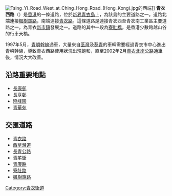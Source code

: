 {{Infobox Hong Kong Road
|中文街道名稱=青衣西路
|英文街道名稱=Tsing Yi Road West
|圖片=File:Tsing Yi Road Cheung Hang section.JPG
|圖片說明=青衣西路長亨段
|隸屬幹線=
|路段總長度=2.3
|車速限制=50
|行車線數量=雙線雙程
|所在地區=[[新界西|新界西]]
|起點=[[葵青區|葵青區]][[青衣島|青衣]][[楓樹窩路|楓樹窩路]]
|終點=[[葵青區|葵青區]][[青衣島|青衣]][[青衣路|青衣路]]
|道路命名日期=
|命名文件=
|道路動工日期=
|道路興建計劃=
|道路舊名資料=
|通車日期=1985年
|收費=
}}

[[File:Tsing_Yi_Road_West_at_Ching_Hong_Road_(Hong_Kong).jpg|thumb]]的西端]]
'''青衣西路'''（{{lang-en|Tsing Yi Road West}}）是[[香港|香港]]的一條道路，位於[[新界|新界]][[青衣島|青衣島]]上，為該島的主要道路之一。道路北端連接[[楓樹窩路|楓樹窩路]]，南端連接[[青衣路|青衣路]]。這條道路是連接青衣西至青衣南工業區主要道路之一。為青衣[[香港新市鎮|新市鎮]]發展之一。道路的其中一段為[[寮肚橋|寮肚橋]]，是香港少數跨越山谷的行車天橋。

1997年5月，[[青嶼幹線|青嶼幹線]]通車，大量來自[[荃灣|荃灣]]及[[葵青|葵青]]的車輛需要經過青衣市中心進出青嶼幹線，導致青衣西路使用狀況出現飽和，直至2002年2月[[青衣北岸公路|青衣北岸公路]]通車後，情況大大改善。

==沿路重要地點==
*[[長康邨|長康邨]]
*[[長亨邨|長亨邨]]
*[[曉峰園|曉峰園]]
*[[青華苑|青華苑]]
==交匯道路==
*[[青衣路|青衣路]]
*[[西草灣道|西草灣道]]
*[[長青公路|長青公路]]
*[[青芊街|青芊街]]
*[[青康路|青康路]]
*[[寮肚路|寮肚路]]
*[[楓樹窩路|楓樹窩路]]

{{HK-trans-stub}}
[[Category:青衣街道|Category:青衣街道]]